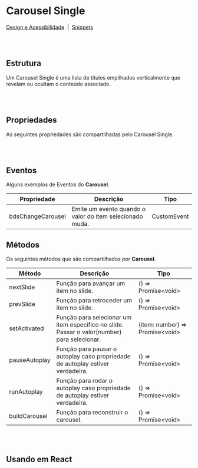
# Carousel Single

[Design e Acessibilidade](https://www.figma.com/design/2bBnJVKkG09JPWCFBIcD1y/%5BDS%5D-Components?m=auto&node-id=19938-2&t=TyXNmrAZbhl7DmWw-1)
&nbsp;|&nbsp;
[Snippets](https://takenet.github.io/blip-ds/?path=/docs/snippets-carousel--vis%C3%A3o-geral)

<br></br>

## Estrutura

Um Carousel Single é uma lista de títulos empilhados verticalmente que revelam ou ocultam o conteúdo associado.

<Canvas of={CarouselStories.Properties}></Canvas>

<Meta isTemplate />

<br></br>

## Propriedades

As seguintes propriedades são compartilhadas pelo Carousel Single.

<Controls />

<br></br>

## Eventos

Alguns exemplos de Eventos do **Carousel**.
<table>
  <thead>
    <tr>
      <th>Propriedade</th>
      <th>Descrição</th>
      <th>Tipo</th>
    </tr>
  </thead>
  <tbody>
    <tr>
      <td>bdsChangeCarousel</td>
      <td>Emite um evento quando o valor do item selecionado muda.</td>
      <td>CustomEvent</td>
    </tr>
  </tbody>
</table>

<Source of={CarouselStories.Events} />

## Métodos

Os seguintes métodos que são compartilhados por **Carousel**.
<table>
  <thead>
    <tr>
      <th>Método</th>
      <th>Descrição</th>
      <th>Tipo</th>
    </tr>
  </thead>
  <tbody>
    <tr>
      <td>nextSlide</td>
      <td>Função para avançar um item no slide.</td>
      <td>() =&gt; Promise&lt;void&gt;</td>
    </tr>
    <tr>
      <td>prevSlide</td>
      <td>Função para retroceder um item no slide.</td>
      <td>() =&gt; Promise&lt;void&gt;</td>
    </tr>
    <tr>
      <td>setActivated</td>
      <td>Função para selecionar um item específico no slide. Passar o valor(number) para selecionar.</td>
      <td>(item: number) =&gt; Promise&lt;void&gt;</td>
    </tr>
    <tr>
      <td>pauseAutoplay</td>
      <td>Função para pausar o autoplay caso propriedade de autoplay estiver verdadeira.</td>
      <td>() =&gt; Promise&lt;void&gt;</td>
    </tr>
    <tr>
      <td>runAutoplay</td>
      <td>Função para rodar o autoplay caso propriedade de autoplay estiver verdadeira.</td>
      <td>() =&gt; Promise&lt;void&gt;</td>
    </tr>
    <tr>
      <td>buildCarousel</td>
      <td>Função para reconstruir o carousel.</td>
      <td>() =&gt; Promise&lt;void&gt;</td>
    </tr>
  </tbody>
</table>

<Source of={CarouselStories.Methods} />

<br></br>

## Usando em React

<Source of={CarouselStories.FrameworkReact} />
